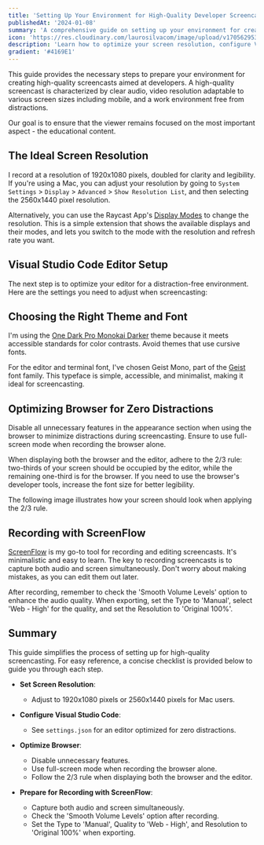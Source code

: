 ```yaml
---
title: 'Setting Up Your Environment for High-Quality Developer Screencasts'
publishedAt: '2024-01-08'
summary: 'A comprehensive guide on setting up your environment for creating professional developer screencasts'
icon: 'https://res.cloudinary.com/laurosilvacom/image/upload/v1705629532/laurosilvacom/icons/iw7vdsnx4p2owgjivykm.png'
description: 'Learn how to optimize your screen resolution, configure VS Code, and set up your recording environment for creating high-quality developer screencasts.'
gradient: '#4169E1'
---
```


This guide provides the necessary steps to prepare your environment for creating high-quality screencasts aimed at developers. A high-quality screencast is characterized by clear audio, video resolution adaptable to various screen sizes including mobile, and a work environment free from distractions.

Our goal is to ensure that the viewer remains focused on the most important aspect - the educational content.

## The Ideal Screen Resolution

I record at a resolution of 1920x1080 pixels, doubled for clarity and legibility. If you're using a Mac, you can adjust your resolution by going to `System Settings` > `Display` > `Advanced` > `Show Resolution List`, and then selecting the 2560x1440 pixel resolution.

Alternatively, you can use the Raycast App's [Display Modes](https://www.raycast.com/agustin.prats/display-modes) to change the resolution. This is a simple extension that shows the available displays and their modes, and lets you switch to the mode with the resolution and refresh rate you want.

## Visual Studio Code Editor Setup

The next step is to optimize your editor for a distraction-free environment. Here are the settings you need to adjust when screencasting:

## Choosing the Right Theme and Font

I'm using the [One Dark Pro Monokai Darker](https://marketplace.visualstudio.com/items?itemName=eserozvataf.one-dark-pro-monokai-darker) theme because it meets accessible standards for color contrasts. Avoid themes that use cursive fonts.

For the editor and terminal font, I've chosen Geist Mono, part of the [Geist](https://vercel.com/font) font family. This typeface is simple, accessible, and minimalist, making it ideal for screencasting.

## Optimizing Browser for Zero Distractions

Disable all unnecessary features in the appearance section when using the browser to minimize distractions during screencasting. Ensure to use full-screen mode when recording the browser alone.

When displaying both the browser and the editor, adhere to the 2/3 rule: two-thirds of your screen should be occupied by the editor, while the remaining one-third is for the browser. If you need to use the browser's developer tools, increase the font size for better legibility.

The following image illustrates how your screen should look when applying the 2/3 rule.

## Recording with ScreenFlow

[ScreenFlow](https://www.telestream.net/screenflow/overview.htm) is my go-to tool for recording and editing screencasts. It's minimalistic and easy to learn. The key to recording screencasts is to capture both audio and screen simultaneously. Don't worry about making mistakes, as you can edit them out later.

After recording, remember to check the 'Smooth Volume Levels' option to enhance the audio quality. When exporting, set the Type to 'Manual', select 'Web - High' for the quality, and set the Resolution to 'Original 100%'.

## Summary

This guide simplifies the process of setting up for high-quality screencasting. For easy reference, a concise checklist is provided below to guide you through each step.

- **Set Screen Resolution**:

  - Adjust to 1920x1080 pixels or 2560x1440 pixels for Mac users.

- **Configure Visual Studio Code**:

  - See `settings.json` for an editor optimized for zero distractions.

- **Optimize Browser**:

  - Disable unnecessary features.
  - Use full-screen mode when recording the browser alone.
  - Follow the 2/3 rule when displaying both the browser and the editor.

- **Prepare for Recording with ScreenFlow**:
  - Capture both audio and screen simultaneously.
  - Check the 'Smooth Volume Levels' option after recording.
  - Set the Type to 'Manual', Quality to 'Web - High', and Resolution to 'Original 100%' when exporting.
